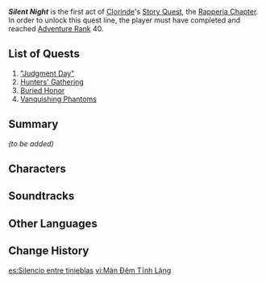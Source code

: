 {{Meta
|missing_summary      = yes
}}
{{Act Infobox
|image          = Story Card Rapperia Chapter Act I.png
|type           = Story
|chapter        = Rapperia Chapter
|actNum         = I
|character      = Clorinde
|ARReq          = 40
|archonQuestReq = [[Chapter IV]]: Act V - [[Masquerade of the Guilty]]
|storyQuestReq  = [[Animula Choragi Chapter]]: Act I - [["The Little Oceanid"]]
}}
{{Description|As the lights in the opera house dim, the curtain falls upon the trial onstage... [[Clorinde]] resheathes her sword.<br>The private life of the one known as [[Fontaine]]'s "strongest" [[Champion Duelist]] has always been an enigma to most. None dare to ask, much less to probe too deeply...<br>Some claim to have seen her silhouette in the shadows of dark alleys, and others say she hunts phantoms in the woods in her spare time, and still others speak of her often privately patronizing a certain "Tabletop Troupe" club...<br>One can only wonder, just where will the "strongest" Champion Duelist be found today...?}}
'''''Silent Night''''' is the first act of [[Clorinde]]'s [[Story Quest]], the [[Rapperia Chapter]]. In order to unlock this quest line, the player must have completed {{Quest|Masquerade of the Guilty;"The Little Oceanid"|showType=0}} and reached [[Adventure Rank]] 40.

==List of Quests==
# [["Judgment Day"]]
# [[Hunters' Gathering]]
# [[Buried Honor]]
# [[Vanquishing Phantoms]]

==Summary==
''(to be added)''

==Characters==
{{Character Appearances}}

==Soundtracks==
{{Soundtracks by Category Table|type=quest}}

==Other Languages==
{{Other Languages
|en       = Silent Night
|zhs      = 夜色无声
|zhs_rm   = 
|zht      = 夜色無聲
|zht_rm   = 
|zh_tl    = 
|ja       = サイレント・ナイト
|ja_rm    = Sairento Naito
|ja_tl    = Silent Night
|ko       = 소리 없는 밤빛
|ko_rm    = 
|ko_tl    = 
|es       = Silencio entre tinieblas
|es_tl    = Silence Among Darkness
|fr       = Silence de la nuit
|fr_tl    = Silence of the Night
|ru       = Ночь безмолвна
|ru_tl    = Night is Silent
|th       = ราตรีไร้เสียง
|th_rm    = 
|th_tl    = 
|vi       = Màn Đêm Tĩnh Lặng
|vi_tl    = 
|de       = Stille Nacht
|de_tl    = Silent Night
|id       = Malam yang Sunyi
|id_tl    = Silent Night
|pt       = Noite Silenciosa
|pt_tl    = 
|tr       = Sessiz Gece
|tr_tl    = 
|it       = Notte silenziosa
|it_tl    = 
}}

==Change History==
{{Change History|4.7}}

[[es:Silencio entre tinieblas]]
[[vi:Màn Đêm Tĩnh Lặng]]